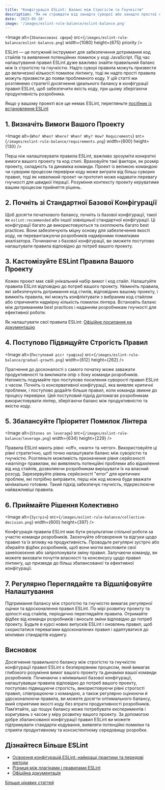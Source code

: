 ```yaml
---
title: "Конфігурація ESLint: Баланс між Строгістю та Гнучкістю"
description: "Як не страждати від занадто суворої або занадто простої конфігурації ESLint? Як правильно налаштувати ESLint? Дізнайтеся в цій статті!"
date: '2023-05-28'
image: '/images/eslint-rule-balance/eslint-balance.png'
---
```


<Image
    alt={`Збалансовані сфери`}
    src={`/images/eslint-rule-balance/eslint-balance.png`}
    width={1080}
    height={675}
    priority
/>

ESLint — це потужний інструмент для забезпечення дотримання код стайлів та виявлення потенційних помилок у коді JavaScript. Під час налаштування правил ESLint дуже важливо знайти правильний баланс між їх строгістю та гнучкістю. Надто суворі правила можуть призвести до величезної кількості помилок лінтингу, тоді як надто прості правила можуть призвести до появи проблемного коду. У цій статті ми розглянемо стратегії досягнення ідеального балансу в конфігурації правил ESLint, щоб забезпечити якість коду, при цьому зберігаючи продуктивність розробника.

Якщо у вашому проекті все ще немає ESLint, перегляньте [посібник із встановлення ESLint](eslint-setup)

## 1. Визначіть Вимоги Вашого Проекту

<Image
    alt={`Who? When? Where? When? Why? How? Requirements`}
    src={`/images/eslint-rule-balance/requirements.png`}
    width={600}
    height={130}
/>

Перш ніж налаштовувати правила ESLint, важливо зрозуміти конкретні вимоги вашого проекту та код стилі. Враховуйте такі фактори, як розмір проекту, складність та динаміка команди. Проект із великою командою чи суворим процесом перевірки коду може виграти від більш суворих правил, тоді як невеликий проект чи прототип може надавати перевагу гнучкості для швидкої ітерації. Розуміння контексту проекту керуватиме вашим процесом прийняття рішень.

## 2. Почніть зі Стандартної Базової Конфігурації

Щоб досягти початкового балансу, почніть із базової конфігурації, такої як `eslint:recommended` або іншої зовнішньої стандартної конфігурації. Ці конфігурації багато де використовуються та охоплюють багато best practices. Вони забезпечують міцну основу для забезпечення якості коду, не перевантажуючи розробників надмірними помилками аналізатора. Починаючи з базової конфігурації, ви зможете поступово налаштувати правила відповідно до потреб вашого проекту.

## 3. Кастомізуйте ESLint Правила Вашого Проекту

Кожен проект має свій унікальний набір вимог і код стайл. Налаштуйте правила ESLint відповідно до потреб вашого проекту. Увімкніть правила, які забезпечують дотримання код стилів, відповідних вашому проекту, і вимкніть правила, які можуть конфліктувати з вибраним код стайлом або спричиняти надмірну кількість помилок лінтера. Встановіть баланс між дотриманням best practices і наданням розробникам гнучкості для ефективної роботи.

Як налаштувати свої правила ESLint: [Офіційне посилання на документацію](https://eslint.org/docs/latest/use/configure/rules)

## 4. Поступово Підвищуйте Строгість Правил

<Image
    alt={`Поступовий ріст графіка`}
    src={`/images/eslint-rule-balance/gradual-growth.png`}
    width={612}
    height={262}
/>

Прагнення до досконалості з самого початку може заважати продуктивності та викликати опір з боку команди розробників. Натомість подумайте про поступове посилення суворості правил ESLint з часом. Почніть із консервативної конфігурації, яка виявляє критичні проблеми, і поступово додайте більше правил, коли команда звикне до процесу перевірки. Цей поступовий підхід допомагає розробникам використовувати лінтер, зберігаючи баланс між продуктивністю та якістю коду.

## 5. Збалансуйте Пріоритет Помилок Лінтера

<Image
    alt={`Stones on leverage`}
    src={`/images/eslint-rule-balance/leverage.png`}
    width={634}
    height={229}
/>

Правила ESLint мають рівні: «off», «warn» та «error». Використовуйте ці рівні стратегічно, щоб точно налаштувати баланс між суворістю та гнучкістю. Розгляньте можливість призначення рівня серйозності «warning» правилам, які виявляють потенційні проблеми або відхилення від код стайлів, дозволяючи розробникам вирішувати їх на власний розсуд. Зарезервуйте рівень серйозності "error" для критичних проблем, які потрібно виправити, перш ніж код можна буде вважати мінімально готовим. Такий підхід забезпечує гнучкість, підкреслюючи найважливіші правила.

## 6. Приймайте Рішення Колективно

<Image
    alt={`Зустріч`}
    src={`/images/eslint-rule-balance/collective-decision.png`}
    width={600}
    height={397}
/>

Конфігурація правила ESLint має бути результатом спільної роботи за участю команди розробників. Заохочуйте обговорення та відгуки щодо правил та їх впливу на продуктивність. Проводьте регулярні зустрічі або збирайте фідбек розробників, щоб вони могли висловити свої занепокоєння або запропонувати зміну правил. Залучаючи команду, ви можете виховати почуття власності та консенсусу щодо правил лінтингу, що призведе до більш збалансованої та ефективної конфігурації.


## 7. Регулярно Переглядайте та Відшліфовуйте Налаштування

Підтримання балансу між строгістю та гнучкістю вимагає регулярної оцінки та вдосконалення правил ESLint. По мірі розвитку проекту та зрілості код стайлів, періодично переглядайте правила. Отримайте фідбек від команди розробників і вносьте зміни відповідно до потреб проекту. Будьте в курсі нових випусків ESLint і оновлень правил, щоб скористатися перевагами вдосконалених правил і адаптуватися до мінливих стандартів кодингу.


## Висновок

Досягнення правильного балансу між строгістю та гнучкістю конфігурації правил ESLint є безперервним процесом, який вимагає глибокого розуміння вимог вашого проекту та динаміки вашої команди розробників. Починаючи з мінімальної базової конфігурації, налаштувавши правила відповідно до потреб вашого проекту, поступово підвищуючи строгість, використовуючи рівні строгості правил, співпрацюючи з командою, а також регулярно оцінюючи й удосконалюючи правила, ви можете досягти оптимального балансу, який сприятиме якості коду без втрати продуктивності розробників. Пам’ятайте, що пошук балансу може потребувати експериментів і коригувань з часом у міру розвитку вашого проекту. За допомогою добре збалансованої конфігурації правил ESLint ви можете підтримувати стандарти кодування, виявляти потенційні помилки та сприяти продуктивному та консистентному середовищу розробки.


## Дізнайтеся Більше ESLint

- [Освоєння конфігурацій ESLint: найкращі практики та передові методи](eslint-best-practices)
- [Різниця між плагінами і правилами ESLint](eslint-rules-vs-plugins)
- [Офіційна документація](https://eslint.org/docs/latest/)

[Більше цікавих статтей](/)
